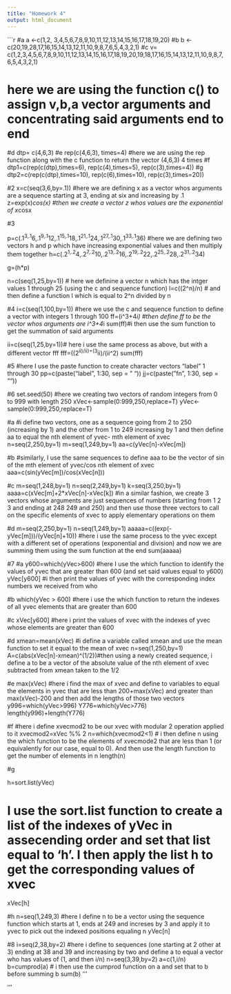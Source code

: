 ```yaml
---
title: "Homework 4"
output: html_document
---
```




```r
#a
a <-c(1,2, 3,4,5,6,7,8,9,10,11,12,13,14,15,16,17,18,19,20)
#b
b <-c(20,19,28,17,16,15,14,13,12,11,10,9,8,7,6,5,4,3,2,1)
#c
v= c(1,2,3,4,5,6,7,8,9,10,11,12,13,14,15,16,17,18,19,20,19,18,17,16,15,14,13,12,11,10,9,8,7,6,5,4,3,2,1)

# here we are using the function c() to assign v,b,a vector arguments and concentrating said arguments end to end
#d
dtp= c(4,6,3)
#e
rep(c(4,6,3), times=4) #here we are using the rep function along with the c function to return the vector (4,6,3) 4 times 
#f
dtp1=c(rep(c(dtp),times=6), rep(c(4),times=5), rep(c(3),times=4))
#g
dtp2=c(rep(c(dtp),times=10), rep(c(6),times=10), rep(c(3),times=20))



#2
x=c(seq(3,6,by=.1)) #here we are defining x as a vector whos arguments are a sequence starting at 3, ending at six and increasing by .1
z=exp(x)*cos(x) #then we create a vector z whos values are the exponential of x*cosx


#3

p=c(.1^3,.1^6,.1^9,.1^12,.1^15,.1^18,.1^21,.1^24,.1^27,.1^30,.1^33,.1^36) #here we are defining two vectors h and p which have increasing exponential values and then multiply them together
h=c(.2^1,.2^4,.2^7,.2^10,.2^13,.2^16,.2^19,.2^22,.2^25,.2^28,.2^31,.2^34)

g=(h*p)


n=c(seq(1,25,by=1))
# here we definine a vector n which has the intger values 1 through 25 (using the c and sequence function)
l=c((2^n)/n)
# and then define a function l which is equal to 2^n divided by n

#4
i=c(seq(1,100,by=1)) #here we use the c and sequence function to define a vector with integers 1 through 100
ff=(i^3+4*i) #then define ff to be the vector whos arguments are i^3+4*i 
sum(ff)#i then use the sum function to get the summation of said arguments

ii=c(seq(1,25,by=1))# here i use the same process as above, but with a different vector fff
fff=((2^ii)/ii)+(3^ii)/(ii^2)
sum(fff)


#5
#here I use the paste function to create character vectors "label" 1 through 30
pp=c(paste("label", 1:30, sep = " "))
jj=c(paste("fn", 1:30, sep = ""))


#6
set.seed(50) #here we creating two vectors of random integers from 0 to 999 with length 250
xVec<-sample(0:999,250,replace=T)
yVec<-sample(0:999,250,replace=T)

#a #i define two vectors, one as a sequence going from 2 to 250 (increasing by 1) and the other from 1 to 249 increasing by 1 and then define aa to equal the nth element of yvec- mth element of xvec
n=seq(2,250,by=1)
m=seq(1,249,by=1)
aa=c(yVec[n]-xVec[m])

#b #similarly, I use the same sequences to define aaa to be the vector of sin of the mth element of yvec/cos nth element of xvec
aaa=c(sin(yVec[m])/cos(xVec[n]))

#c
m=seq(1,248,by=1)
n=seq(2,249,by=1)
k=seq(3,250,by=1)
aaaa=c(xVec[m]+2*xVec[n]-xVec[k]) #in a similar fashion, we create 3 vectors whose arguments are just sequences of numbers (starting from 1 2 3 and ending at 248 249 and 250) and then use those three vectors to call on the specific elements of  xvec to apply elementary operations on them

#d
m=seq(2,250,by=1)
n=seq(1,249,by=1)
aaaaa=c((exp(-yVec[m]))/(yVec[n]+10)) #here i use the same process to the yvec except with a different set of operations (exponential and division) and now we are summing them using the sum function at the end
sum(aaaaa)

#7
#a
y600=which(yVec>600) #here I use the which function to identify the values of yvec that are greater than 600 (and set said values equal to y600)
yVec[y600] #i then print the values of yvec with the corresponding index numbers we received from who

#b
which(yVec > 600) #here i use the which function to return the indexes of all yvec elements that are greater than 600

#c
xVec[y600] #here i print the values of xvec with the indexes of yvec whose elements are greater than 600

#d
xmean=mean(xVec) #i define a variable called xmean and use the mean function to set it equal to the mean of xvec
n=seq(1,250,by=1)
A=c(abs(xVec[n]-xmean)^(1/2))#then using a newly created sequence, i define a to be a vector of the absolute value of the nth element of xvec subtracted from xmean taken to the 1/2


#e
max(xVec) #here i find the max of xvec and define to variables to equal the elements in yvec that are less than 200+max(xVec) and greater than max(xVec)-200 and then add the lengths of those two vectors 
y996=which(yVec>996)
Y776=which(yVec>776)
length(y996)+length(Y776)

#f #here i define xvecmod2 to be our xvec with modular 2 operation applied to it
xvecmod2=xVec %% 2
n=which(xvecmod2<1) # i then define n using the which function to be the elements of xvecmode2 that are less than 1 (or equivalently for our case, equal to 0). And then use the length function to get the number of elements in n
length(n)



#g

h=sort.list(yVec)

# I use the sort.list function to create a list of the indexes of yVec in assecending order and set that list equal to 'h'. I then apply the list h to get the corresponding values of xvec
xVec[h]




#h
n=seq(1,249,3) #here I define n to be a vector using the sequence function which starts at 1, ends at 249 and increses by 3 and apply it to yvec to pick out the indexed positions equaling n
yVec[n]




#8
i=seq(2,38,by=2) #here i define to sequences (one starting at 2 other at 3) ending at 38 and 39 and increasing by two and define a to equal a vector who has values of (1, and then i/n)
n=seq(3,39,by=2)
a=c(1,i/n)
b=cumprod(a) # i then use the cumprod function on a and set that to b before summing b
sum(b)
'''




'''



